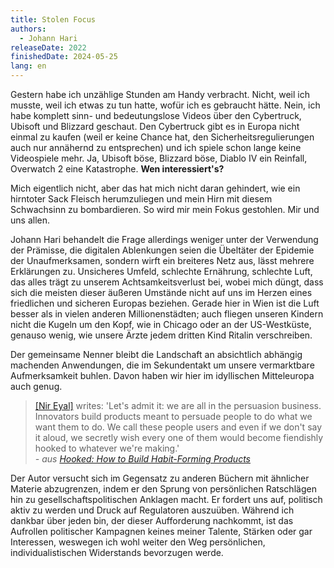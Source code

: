 ```yaml
---
title: Stolen Focus
authors:
  - Johann Hari
releaseDate: 2022
finishedDate: 2024-05-25
lang: en
---
```



<BookHeading frontmatter={frontmatter} />

Gestern habe ich unzählige Stunden am Handy verbracht. Nicht, weil ich musste, weil ich etwas zu tun hatte, wofür ich es gebraucht hätte. Nein, ich habe komplett sinn- und bedeutungslose Videos über den Cybertruck, Ubisoft und Blizzard geschaut. Den Cybertruck gibt es in Europa nicht einmal zu kaufen (weil er keine Chance hat, den Sicherheitsregulierungen auch nur annähernd zu entsprechen) und ich spiele schon lange keine Videospiele mehr. Ja, Ubisoft böse, Blizzard böse, Diablo IV ein Reinfall, Overwatch 2 eine Katastrophe. **Wen interessiert's?**

Mich eigentlich nicht, aber das hat mich nicht daran gehindert, wie ein hirntoter Sack Fleisch herumzuliegen und mein Hirn mit diesem Schwachsinn zu bombardieren. So wird mir mein Fokus gestohlen. Mir und uns allen.

Johann Hari behandelt die Frage allerdings weniger unter der Verwendung der Prämisse, die digitalen Ablenkungen seien die Übeltäter der Epidemie der Unaufmerksamen, sondern wirft ein breiteres Netz aus, lässt mehrere Erklärungen zu. Unsicheres Umfeld, schlechte Ernährung, schlechte Luft, das alles trägt zu unserem Achtsamkeitsverlust bei, wobei mich düngt, dass sich die meisten dieser äußeren Umstände nicht auf uns im Herzen eines friedlichen und sicheren Europas beziehen. Gerade hier in Wien ist die Luft besser als in vielen anderen Millionenstädten; auch fliegen unseren Kindern nicht die Kugeln um den Kopf, wie in Chicago oder an der US-Westküste, genauso wenig, wie unsere Ärzte jedem dritten Kind Ritalin verschreiben.

Der gemeinsame Nenner bleibt die Landschaft an absichtlich abhängig machenden Anwendungen, die im Sekundentakt um unsere vermarktbare Aufmerksamkeit buhlen. Davon haben wir hier im idyllischen Mitteleuropa auch genug.

<blockquote><a href='https://www.nirandfar.com/'>[Nir Eyal]</a> writes: 'Let's admit it: we are all in the persuasion business. Innovators build products meant to persuade people to do what we want them to do. We call these people users and even if we don't say it aloud, we secretly wish every one of them would become fiendishly hooked to whatever we're making.' <footer><cite>- aus <a href='https://www.nirandfar.com/hooked/'>Hooked: How to Build Habit-Forming Products</a></cite></footer></blockquote>

Der Autor versucht sich im Gegensatz zu anderen Büchern mit ähnlicher Materie abzugrenzen, indem er den Sprung von persönlichen Ratschlägen hin zu gesellschaftspolitischen Anklagen macht. Er fordert uns auf, politisch aktiv zu werden und Druck auf Regulatoren auszuüben. Während ich dankbar über jeden bin, der dieser Aufforderung nachkommt, ist das Aufrollen politischer Kampagnen keines meiner Talente, Stärken oder gar Interessen, weswegen ich wohl weiter den Weg persönlichen, individualistischen Widerstands bevorzugen werde.
